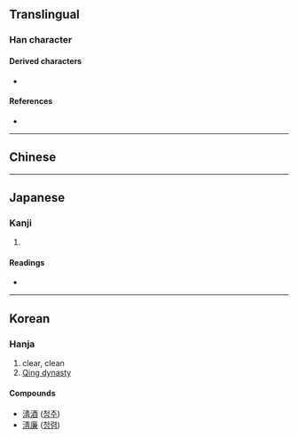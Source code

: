 {{also|清}}
{{character info/new}}
==Translingual==

===Han character===
{{Han char|rn=85|rad=水|as=08|sn=11|four=|canj=EQMB,XEQMB|ids=⿰氵靑}}

====Derived characters====
* {{l|mul|[[𭲕]], [[𮆆]]}}

====References====
* {{Han ref|kx=0632.150|dkj=17695|dj=1036.030|hdz=31637.111|uh=6DF8|ud=28152}}

----

==Chinese==
{{zh-see|清|v}}

----

==Japanese==

===Kanji===
{{ja-kanji|grade=|rs=水08}}

# {{defn|lang=ja|sort=水08}}

====Readings====
* {{ja-readings|on=[[せい]] (sei), [[しょう]] (shō)|kun=[[きよい]] (kiyoi), [[きよめる]] (kiyomeru)}}

----

==Korean==

===Hanja===
{{ko-hanja|hangeul=청|eumhun=[[맑을]] 청|rv=cheong|mr=ch'ŏng|y=cheng}}

# clear, clean
# [[Qing dynasty]]

====Compounds====
* [[淸酒]] ([[청주]])
* [[淸廉]] ([[청렴]])